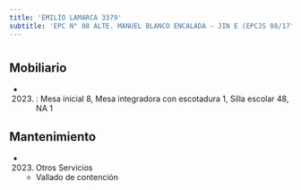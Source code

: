 ```yaml
---
title: 'EMILIO LAMARCA 3379'
subtitle: 'EPC N° 08 ALTE. MANUEL BLANCO ENCALADA - JIN E (EPCJS 08/17° JUANA MANSO)'
---
```


#


## Mobiliario

*  (2023) : Mesa inicial 8, Mesa integradora con escotadura 1, Silla escolar 48, NA 1 





## Mantenimiento

*  (2023) Otros Servicios 
    + Vallado de contención



